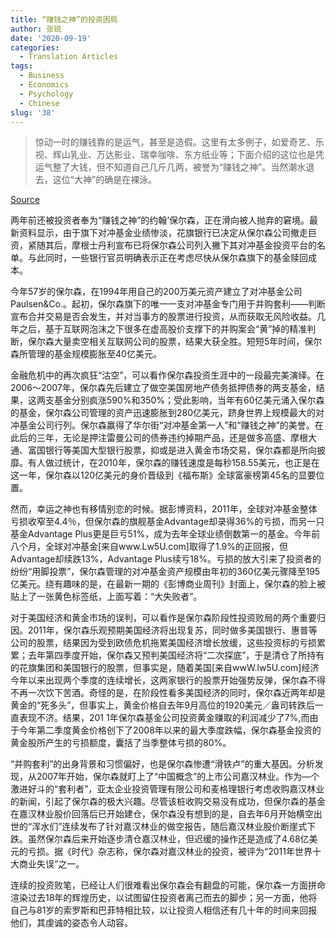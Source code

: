 ```yaml
---
title: “赚钱之神”的投资困局
author: 张锐
date: '2020-09-19'
categories:
  - Translation Articles
tags:
  - Business
  - Economics
  - Psychology
  - Chinese
slug: '38'
---
```


>惊动一时的赚钱靠的是运气，甚至是造假。这里有太多例子，如爱奇艺、乐视、辉山乳业、万达影业、瑞幸咖啡、东方纸业等；下面介绍的这位也是凭运气整了大钱，但不知道自己几斤几两，被誉为“赚钱之神”。当然潮水退去，这位“大神”的确是在裸泳。


[Source](https://www.zz-news.com/com/hugangjingji/news/itemid-1244189.html)

两年前还被投资者奉为“赚钱之神”的约翰‘保尔森，正在滑向被人抛弃的窘境。最新资料显示，由于旗下对冲基金业绩惨淡，花旗银行已决定从保尔森公司撤走巨资，紧随其后，摩根士丹利宣布已将保尔森公司列入撇下其对冲基金投资平台的名单。与此同时，一些银行官员明确表示正在考虑尽快从保尔森旗下的基金赎回成本。

今年57岁的保尔森，在1994年用自己的200万美元资产建立了对冲基金公司Paulsen&Co.。起初，保尔森旗下的唯一一支对冲基金专门用于并购套利——判断宣布合并交易是否会发生，并对当事方的股票进行投资，从而获取无风险收益。几年之后，基于互联网泡沫之下很多在虚高股价支撑下的并购案会“黄”掉的精准判断，保尔森大量卖空相关互联网公司的股票，结果大获全胜。短短5年时间，保尔森所管理的基金规模膨胀至40亿美元。

金融危机中的再次疯狂“沽空”，可以看作保尔森投资生涯中的一段最完美演绎。在2006～2007年，保尔森先后建立了做空美国房地产债务抵押债券的两支基金，结果，这两支基金分别疯涨590%和350%；受此影响，当年有60亿美元涌入保尔森的基金，保尔森公司管理的资产迅速膨胀到280亿美元，跻身世界上规模最大的对冲基金公司行列。保尔森赢得了华尔街“对冲基金第一人”和“赚钱之神”的美誉。在此后的三年，无论是押注雷曼公司的债券违约掉期产品，还是做多高盛、摩根大通、富国银行等美国大型银行股票，抑或是进入黄金市场交易，保尔森都是所向披靡。有人做过统计，在2010年，保尔森的赚钱速度是每秒158.55美元，也正是在这一年，保尔森以120亿美元的身价晋级到《福布斯》全球富豪榜第45名的显要位置。

然而，幸运之神也有移情别恋的时候。据彭博资料，2011年，全球对冲基金整体亏损收窄至4.4％，但保尔森的旗舰基金Advantage却录得36%的亏损，而另一只基金Advantage Plus更是巨亏51%，成为去年全球业绩倒数第一的基金。今年前八个月，全球对冲基金[来自www.Lw5U.com]取得了1.9%的正回报，但Advantage却续跌13%，Advantage Plus续亏18%。亏损的放大引来了投资者的纷纷“用脚投票”，保尔森管理的对冲基金资产规模由年初的360亿美元骤降至195亿美元。绕有趣味的是，在最新一期的《彭博商业周刊》封面上，保尔森的脸上被贴上了一张黄色标签纸，上面写着：“大失败者”。

对于美国经济和黄金市场的误判，可以看作是保尔森阶段性投资败局的两个重要归因。2011年，保尔森乐观预期美国经济将出现复苏，同时做多美国银行、惠普等公司的股票，结果因为受到欧债危机拖累美国经济增长放缓，这些投资标的亏损累累；去年第四季度开始，保尔森又预判美国经济将“二次探底”，于是清仓了所持有的花旗集团和美国银行的股票，但事实是，随着美国[来自wwW.lw5U.com]经济今年以来出现两个季度的连续增长，这两家银行的股票开始强势反弹，保尔森不得不再一次饮下苦酒。奇怪的是，在阶段性看多美国经济的同时，保尔森近两年却是黄金的“死多头”，但事实上，黄金价格自去年9月高位的1920美元／盎司转跌后一直表现不济。结果，201 1年保尔森基金公司投资黄金赚取的利润减少了7%,而由于今年第二季度黄金价格创下了2008年以来的最大季度跌幅，保尔森基金投资的黄金股所产生的亏损额度，囊括了当季整体亏损的80%。

“并购套利”的出身背景和习惯偏好，也是保尔森惨遭“滑铁卢”的重大基因。分析发现，从2007年开始，保尔森就盯上了“中国概念”的上市公司嘉汉林业。作为—个激进好斗的“套利者”，亚太企业投资管理有限公司和麦格理银行考虑收购嘉汉林业的新闻，引起了保尔森的极大兴趣。尽管该桩收购交易没有成功，但保尔森的基金在嘉汉林业股价回落后已开始建仓，保尔森没有想到的是，自去年6月开始横空出世的“浑水们”连续发布了针对嘉汉林业的做空报告，随后嘉汉林业股价断崖式下跌。虽然保尔森后来开始逐步清仓嘉汉林业，但迟缓的操作还是造成了4.68亿美元的亏损。据《时代》杂志称，保尔森对嘉汉林业的投资，被评为“2011年世界十大商业失误”之一。

连续的投资败笔，已经让人们很难看出保尔森会有翻盘的可能，保尔森一方面拼命渲染过去18年的辉煌历史，以试图留住投资者离己而去的脚步；另一方面，他将自己与81岁的索罗斯和巴菲特相比较，以让投资人相信还有几十年的时间来回报他们，其虔诚的姿态令人动容。

